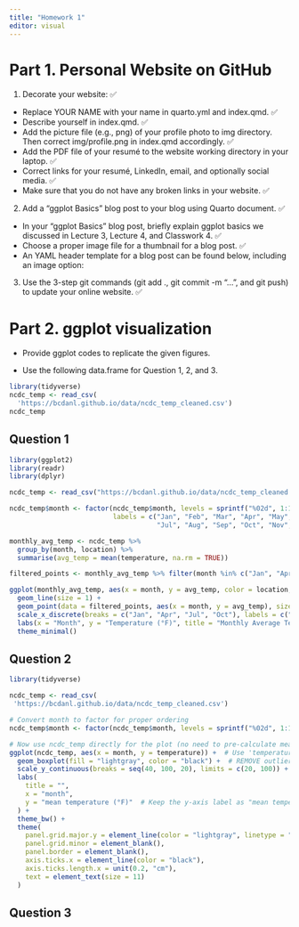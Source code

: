 ```yaml
---
title: "Homework 1"
editor: visual
---
```


# Part 1. Personal Website on GitHub

1.  Decorate your website: ✅

-   Replace YOUR NAME with your name in quarto.yml and index.qmd. ✅
-   Describe yourself in index.qmd. ✅
-   Add the picture file (e.g., png) of your profile photo to img directory. Then correct img/profile.png in index.qmd accordingly. ✅
-   Add the PDF file of your resumé to the website working directory in your laptop. ✅
-   Correct links for your resumé, LinkedIn, email, and optionally social media. ✅
-   Make sure that you do not have any broken links in your website. ✅

2.  Add a “ggplot Basics” blog post to your blog using Quarto document. ✅

-   In your “ggplot Basics” blog post, briefly explain ggplot basics we discussed in Lecture 3, Lecture 4, and Classwork 4. ✅
-   Choose a proper image file for a thumbnail for a blog post. ✅
-   An YAML header template for a blog post can be found below, including an image option:

3.  Use the 3-step git commands (git add ., git commit -m "...", and git push) to update your online website. ✅

# Part 2. ggplot visualization

-   Provide ggplot codes to replicate the given figures.

-   Use the following data.frame for Question 1, 2, and 3.

```r
library(tidyverse)
ncdc_temp <- read_csv(
  'https://bcdanl.github.io/data/ncdc_temp_cleaned.csv')
ncdc_temp
```

## Question 1

```r
library(ggplot2)
library(readr)
library(dplyr)

ncdc_temp <- read_csv("https://bcdanl.github.io/data/ncdc_temp_cleaned.csv")

ncdc_temp$month <- factor(ncdc_temp$month, levels = sprintf("%02d", 1:12), 
                          labels = c("Jan", "Feb", "Mar", "Apr", "May", "Jun", 
                                     "Jul", "Aug", "Sep", "Oct", "Nov", "Dec"))

monthly_avg_temp <- ncdc_temp %>%
  group_by(month, location) %>%
  summarise(avg_temp = mean(temperature, na.rm = TRUE))

filtered_points <- monthly_avg_temp %>% filter(month %in% c("Jan", "Apr", "Jul", "Oct"))

ggplot(monthly_avg_temp, aes(x = month, y = avg_temp, color = location, group = location)) +
  geom_line(size = 1) + 
  geom_point(data = filtered_points, aes(x = month, y = avg_temp), size = 2, color = "black") + 
  scale_x_discrete(breaks = c("Jan", "Apr", "Jul", "Oct"), labels = c("Jan", "Apr", "Jul", "Oct")) + 
  labs(x = "Month", y = "Temperature (°F)", title = "Monthly Average Temperature by Location") +
  theme_minimal()

```
## Question 2
```r
library(tidyverse)

ncdc_temp <- read_csv(
 'https://bcdanl.github.io/data/ncdc_temp_cleaned.csv')

# Convert month to factor for proper ordering
ncdc_temp$month <- factor(ncdc_temp$month, levels = sprintf("%02d", 1:12))

# Now use ncdc_temp directly for the plot (no need to pre-calculate means)
ggplot(ncdc_temp, aes(x = month, y = temperature)) +  # Use 'temperature' directly
  geom_boxplot(fill = "lightgray", color = "black") +  # REMOVE outlier.shape = NA
  scale_y_continuous(breaks = seq(40, 100, 20), limits = c(20, 100)) +
  labs(
    title = "",
    x = "month",
    y = "mean temperature (°F)"  # Keep the y-axis label as "mean temperature (°F)"
  ) +
  theme_bw() +
  theme(
    panel.grid.major.y = element_line(color = "lightgray", linetype = "dotted"),
    panel.grid.minor = element_blank(),
    panel.border = element_blank(),
    axis.ticks.x = element_line(color = "black"),
    axis.ticks.length.x = unit(0.2, "cm"),
    text = element_text(size = 11)
  )
```
## Question 3


